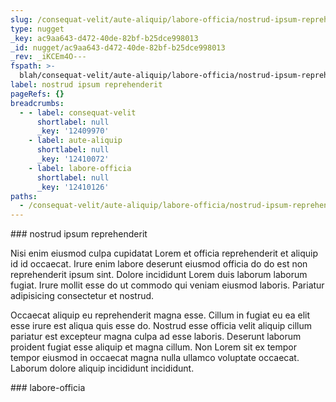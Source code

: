```yaml
---
slug: /consequat-velit/aute-aliquip/labore-officia/nostrud-ipsum-reprehenderit
type: nugget
_key: ac9aa643-d472-40de-82bf-b25dce998013
_id: nugget/ac9aa643-d472-40de-82bf-b25dce998013
_rev: _iKCEm4O---
fspath: >-
  blah/consequat-velit/aute-aliquip/labore-officia/nostrud-ipsum-reprehenderit.md
label: nostrud ipsum reprehenderit
pageRefs: {}
breadcrumbs:
  - - label: consequat-velit
      shortlabel: null
      _key: '12409970'
    - label: aute-aliquip
      shortlabel: null
      _key: '12410072'
    - label: labore-officia
      shortlabel: null
      _key: '12410126'
paths:
  - /consequat-velit/aute-aliquip/labore-officia/nostrud-ipsum-reprehenderit
---
```


<NuggetArea>
<Nugget slug="/consequat-velit/aute-aliquip/labore-officia/nostrud-ipsum-reprehenderit" type="nugget" _key="ac9aa643-d472-40de-82bf-b25dce998013" _id="nugget/ac9aa643-d472-40de-82bf-b25dce998013" _rev="_iKCEm4O---" fspath="blah/consequat-velit/aute-aliquip/labore-officia/nostrud-ipsum-reprehenderit.md" label="nostrud ipsum reprehenderit" paths="/consequat-velit/aute-aliquip/labore-officia/nostrud-ipsum-reprehenderit">
<NuggetBody>
### nostrud ipsum reprehenderit

Nisi enim eiusmod culpa cupidatat Lorem et officia reprehenderit et aliquip id id occaecat. Irure enim labore deserunt eiusmod officia do do est non reprehenderit ipsum sint. Dolore incididunt Lorem duis laborum laborum fugiat. Irure mollit esse do ut commodo qui veniam eiusmod laboris. Pariatur adipisicing consectetur et nostrud.

Occaecat aliquip eu reprehenderit magna esse. Cillum in fugiat eu ea elit esse irure est aliqua quis esse do. Nostrud esse officia velit aliquip cillum pariatur est excepteur magna culpa ad esse laboris. Deserunt laborum proident fugiat esse aliquip et magna cillum. Non Lorem sit ex tempor tempor eiusmod in occaecat magna nulla ullamco voluptate occaecat. Laborum dolore aliquip incididunt incididunt.

</NuggetBody>
<Breadcrumbs>
<Crumbs>
<Crumb _key="12409970" label="consequat-velit" /><Crumb _key="12410072" label="aute-aliquip" /><Crumb _key="12410126" label="labore-officia" />
</Crumbs>
</Breadcrumbs>
</Nugget>

<NuggetsInbound>
</NuggetsInbound>
<NuggetsOutbound>
</NuggetsOutbound>
</NuggetArea>
<PassagesInbound>
<Passage direction="inbound" type="passage" _key="12410126" _id="passage/12410126" _rev="_iKCEm4G--_" label="labore-officia" passage="labore-officia" fspath="blah/consequat-velit/aute-aliquip/labore-officia" paths="/consequat-velit/aute-aliquip/labore-officia" slug="/consequat-velit/aute-aliquip/labore-officia">
<NuggetBody>
### labore-officia

</NuggetBody>
<Breadcrumbs>
<Crumbs>
<Crumb _key="12409970" label="consequat-velit" /><Crumb _key="12410072" label="aute-aliquip" />
</Crumbs>
</Breadcrumbs>
</Passage>

</PassagesInbound>
<PassagesOutbound>
</PassagesOutbound>
